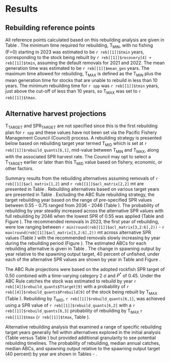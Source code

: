# Results

## Rebuilding reference points

All reference points calculated based on this rebuilding analysis are given in Table \ref{tab:ref-points}. The minimum time required for rebuilding, $\text{T}_\text{MIN}$, with no fishing (F=0) starting in 2023 was estimated to be `r reb[[1]]$tmin` years, corresponding to the stock being rebuilt by `r reb[[1]]$recovery[4] + reb[[1]]$tmin `, assuming the default removals for 2021 and 2022.  The mean generation time was estimated to be `r reb[[1]]$mean_gen ` years. The maximum time allowed for rebuilding, $\text{T}_\text{MAX}$ is defined as the $\text{T}_\text{MIN}$ plus the mean generation time for stocks that are unable to rebuild in less than 10 years.  The minimum rebuilding time for `r spp` was `r reb[[1]]$tmin` years, just above the cut-off of less than 10 years, so  $\text{T}_\text{MAX}$ was set to `r reb[[1]]$tmax `. 

## Alternative harvest projections

$\text{T}_\text{TARGET}$ and $\text{SPR}_\text{TARGET}$ are not specified since this is the first rebuilding plan for `r spp` and these values have not been set via the Pacific Fishery Management Council (Council) process. A rebuilding strategy is presented below based on rebuilding target year termed $\text{T}_\text{MID}$ which is set at `r reb[[1]]$rebuild_quants[6,1]`, mid-value between $\text{T}_\text{MIN}$ and $\text{T}_\text{MAX}$, along with the associated SPR harvest rate. The Council may opt to select a $\text{T}_\text{TARGET}$ earlier or later than this $\text{T}_\text{MID}$ value based on fishery, economic, or other factors.

Summary results from the rebuilding alternatives assuming removals of `r reb[[1]]$acl_matrix[1,2]` and `r reb[[1]]$acl_matrix[2,2]` mt are presented in Table \ref{tab:reb-options}. Rebuilding alternatives based on various target years are presented in Table \ref{tab:reb-options-year}. Excluding the ABC Rule rebuilding strategy, the target rebuilding year based on the range of pre-specified SPR values between 0.55 - 0.75 ranged from 2036 - 2046 (Table \ref{tab:reb-options}). The probability of rebuilding by year steadily increased across the alternative SPR values with full rebuilding by 2046 when the lowest SPR of 0.55 was applied (Table \ref{tab:prob-mat} and Figure \ref{fig:prob-fig}). The recommended removals in 2023, the first year of rebuilding, were low ranging between `r min(round(reb[[1]]$acl_matrix[3,2:6],2))` - `r max(round(reb[[1]]$acl_matrix[3,2:6],2))` mt across alternative SPR values (Table \ref{tab:acl-mat}) with the recommended removals slowly increasing by year during the rebuilding period (Figure \ref{fig:acl-fig}). The estimated ABCs for each rebuilding alternative is given in Table \ref{tab:ofl-mat}. The change in spawning output by year relative to the spawning output target, 40 percent of unfished, under each of the alternative SPR values are shown by year in Table \ref{tab:rel-ssb-mat} and Figure \ref{fig:rel-ssb-fig}.

The ABC Rule projections were based on the adopted rockfish SPR target of 0.50 combined with a time-varying category 2 $\sigma$ and $P^*$ of 0.45.  Under the ABC Rule catches the stock was estimated to rebuild by year `r reb[[4]]$rebuild_quants$Ttarget[9]` with a probability of `r reb[[4]]$rebuild_quants$Prebuild[9]` of the stock being rebuilt by $\text{T}_\text{MAX}$ (Table \ref{tab:reb-options}). Rebuilding by $\text{T}_\text{MID}$, `r reb[[1]]$rebuild_quants[6,1]`, was achieved using a SPR value of `r reb[[1]]$rebuild_quants[6,2]` with a `r reb[[1]]$rebuild_quants[6,3]` probability of rebuilding by $\text{T}_\text{MAX}$ `r reb[[1]]$tmax` (`r reb[[1]]$tmax`, Table \ref{tab:reb-options}). 

Alternative rebuilding analysis that examined a range of specific rebuilding target years generally fell within alternatives explored in the initial analysis (Table \ref{tab:reb-options-year} versus Table \ref{tab:reb-options}) but provided additional granularity to see potential rebuilding timelines.  The probability of rebuilding, median annual catches, median ABCs, and spawning output relative to the spawning output target (40 percent) by year are shown in Tables \ref{tab:prob-mat-year} - \ref{tab:rel-ssb-mat-year}. 


